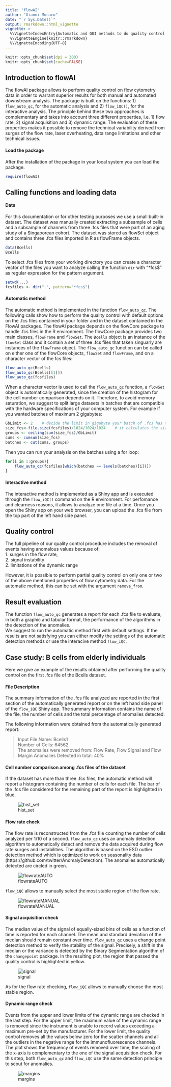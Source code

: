 ---
title: "flowAI"
author: "Gianni Monaco"
date: "`r Sys.Date()`"
output: rmarkdown::html_vignette
vignette: >
  %\VignetteIndexEntry{Automatic and GUI methods to do quality control on Flow cytometry Data}
  %\VignetteEngine{knitr::rmarkdown}
  %\VignetteEncoding{UTF-8}
---

```{r setup, include=FALSE}
knitr::opts_chunk$set(dpi = 300)
knitr::opts_chunk$set(cache=FALSE)
```
## Introduction to flowAI

The flowAI package allows to perform quality control on flow cytometry data in order to warrant superior results for both manual and automated downstream analysis. The package is built on the functions: 1)  `flow_auto_qc`, for the automatic analysis and 2) `flow_iQC()`, for the interactive analysis. The principle behind these two approaches is complementary and takes into account three different properties, i.e. 1) flow rate, 2) signal acquisition and 3) dynamic range.
The evaluation of these properties makes it possible to remove the technical variability derived from surges of the flow rate, laser overheating, data range limitations and other technical issues. 


#### Load the package
After the installation of the package in your local system you can load the package.  

```{r, message=FALSE}
require(flowAI)
```

## Calling functions and loading data

#### Data

For this documentation or for other testing purposes we use a small 
built-in dataset. The dataset was manually created extracting a subsample 
of cells and a subsample of channels from three .fcs files that were part of an
aging study of a Singaporean cohort. 
The dataset was stored as flowSet object and contains three .fcs files imported 
in R as flowFrame objects.

```{r, collapse = TRUE}
data(Bcells)
Bcells
```

To select .fcs files from your working directory you can create a character vector of 
the files you want to analyze calling the function `dir` with "*fcs$" as regular expression
for the pattern argument.

```{r, eval=FALSE}
setwd(...)
fcsfiles <- dir(".", pattern="*fcs$")
```

#### Automatic method
The automatic method is implemented in the function `flow_auto_qc`. 
The following calls show how to perform the quality control with default 
options on the .fcs files contained in your folder and in the dataset contained 
in the FlowAI packages.
The flowAI package depends on the flowCore package to handle .fcs files in the R environment. The flowCore package provides two main classes, `flowFrame` and `flowSet`. The `Bcells` object is an instance of the `flowSet` class and it contain a set of three .fcs files that taken singuarly are instances of the `flowFrame` object.  The `flow_auto_qc` function can be called on either one of the flowCore objects, `flowSet` and `flowFrame`, and on a character vector of the fcs files:

```{r, eval=FALSE}
flow_auto_qc(Bcells)
flow_auto_qc(Bcells[[1]])
flow_auto_qc(fcsfiles)
```

When a character vector is used to call the `flow_auto_qc` function, a `flowSet` object is automatically generated, since the creation of the histogram for the cell number comparison depends on it. 
Therefore, to avoid memory saturation, we suggest to split large datasets in batches that are compatible with the hardware specifications of your computer system.
For example if you wanted batches of maximum 2 gigabytes:
```{r, eval=FALSE}
GbLimit <- 2    # decide the limit in gigabyte your batch of .fcs has to have
size_fcs<-file.size(fcsfiles)/1024/1024/1024    # it calculates the size in gigabytes for each .fcs file
groups <- ceiling(sum(size_fcs)/GbLimit)
cums <- cumsum(size_fcs)
batches <- cut(cums, groups) 
```

Then you can run your analysis on the batches using a for loop:
```{r, eval=FALSE}
for(i in 1:groups){
    flow_auto_qc(fcsfiles[which(batches == levels(batches)[i])]) 
}
```

#### Interactive method
The interactive method is implemented as a Shiny app and is executed through 
the `flow_iQC()` command on the R environment. 
For perfomance and clearness reasons, it allows to analyze one file at a time.
Once you open the Shiny app on your web browser, you can upload the .fcs file from the top part of the left hand side panel. 


## Quality control
The full pipeline of our quality control procedure includes the removal of events having
anomalous values because of:  
1. surges in the flow rate,  
2. signal instability  
2. limitations of the dynamic range 

However, it is possible to perform partial quality control on only one or two of the above mentioned properties of flow cytometry data. For the automatic method, this can be set with the argument `remove_from`.

## Result evaluation
The function `flow_auto_qc` generates a report for each .fcs file to evaluate, in both a graphic and tabular format, the performance of the algorithms in the detection of the anomalies.  
We suggest to run the automatic method first with default settings. If the results are not satisfying you can either modify the settings of the automatic detection methods or use the interacive method `flow_iQC`.


## Case study: B cells from elderly individuals

Here we give an example of the results obtained after performing the quality control on the first .fcs file of the Bcells dataset.

#### File Description
The summary information of the .fcs file analyzed are reported in the first section of the automatically generated report or on the left hand side panel of the `flow_iQC` Shiny app. The summary information contains the name of the file, the number of cells and the total percentage of anomalies detected.

The following information were obtained from the automatically generated report:

> Input File Name: Bcells1    
> Number of Cells: 64562  
> The anomalies were removed from: Flow Rate, Flow Signal and Flow Margin
> Anomalies Detected in total: 40%

#### Cell number comparison among .fcs files of the dataset
If the dataset has more than three .fcs files, the automatic method will report a histogram containing the number of cells for each file. The bar of the .fcs file considered for the remaining part of the report is highlighted in blue.

![hist_set](hist_set.png)


#### Flow rate check
The flow rate is reconstructed from the .fcs file counting the number of cells analyzed per 1/10 of a second. `flow_auto_qc` uses an anomaly detection algorithm to automatically detect and remove the data acquired during flow rate surges and instabilities. The algorithm is based on the ESD outlier detection method which is optimized to work on seasonality data (https://github.com/twitter/AnomalyDetection).
The anomalies automatically detected are circled in green. 

![flowrateAUTO](autoflowrate.png)

`flow_iQC` allows to manually select the most stable region of the flow rate.

![flowrateMANUAL](iQCrate.png)

#### Signal acquisition check
The median value of the signal of equally-sized bins of cells as a function of time is reported for each channel. The mean and standard deviation of the median should remain constant over time. `flow_auto_qc` uses a change point detection method to verify the stability of the signal. Precisely, a shift in the median or the variance is detected by the Binary Segmentation algorithm of the `changepoint` package. In the resulting plot, the region that passed the quality control is highlighted in yellow.

![signal](autosignal.png)

As for the flow rate checking, `flow_iQC` allows to manually choose the most stable region.

#### Dynamic range check
Events from the upper and lower limits of the dynamic range are checked in the last step. For the upper limit, the maximum value of the dynamic range is removed since the instrument is unable to record values exceeding a maximum pre-set by the manufacturer. For the lower limit, the quality control removes all the values below zero for the scatter channels and all the outliers in the negative range for the immunofluorescence channels. The plot shows the frequency of events removed over time; the scaling of the x-axis is complementary to the one of the signal acquisition check.
For this step, both `flow_auto_qc` and `flow_iQC` use the same detection principle to scout for anomalies.

![margins](margins.png)


